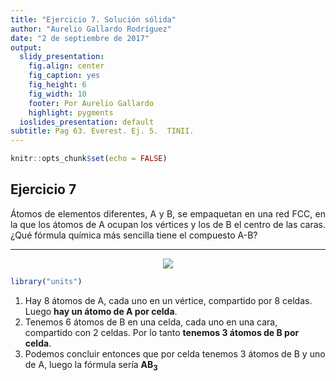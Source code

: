 ```yaml
---
title: "Ejercicio 7. Solución sólida"
author: "Aurelio Gallardo Rodríguez"
date: "2 de septiembre de 2017"
output:
  slidy_presentation:
    fig.align: center
    fig_caption: yes
    fig_height: 6
    fig_width: 10
    footer: Por Aurelio Gallardo
    highlight: pygments
  ioslides_presentation: default
subtitle: Pag 63. Everest. Ej. 5.  TINII.
---
```


```r
knitr::opts_chunk$set(echo = FALSE)
```

## Ejercicio 7
<p style="text-align:justify;">
Átomos de elementos diferentes, A y B, se empaquetan en una red FCC, en la que los átomos de A ocupan los vértices y los de B el centro de las caras. ¿Qué fórmula química más sencilla tiene el compuesto A-B?
</p>
<hr>
<p style="text-align:center;">
![](red_FCC_a_Y_B_y_2.png)
</p>

```r
library("units")

```
<p style="text-align:justify;">
1. Hay 8 átomos de A, cada uno en un vértice, compartido por 8 celdas. Luego __hay un átomo de A por celda__.
2. Tenemos 6 átomos de B en una celda, cada uno en una cara, compartido con 2 celdas. Por lo tanto __tenemos 3 átomos de B por celda__.
3. Podemos concluir entonces que por celda tenemos 3 átomos de B y uno de A, luego la fórmula sería $\mathbf{AB_{3}}$
</p>
